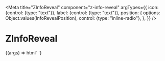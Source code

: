 
<Meta
  title="ZInfoReveal"
  component="z-info-reveal"
  argTypes={{
    icon: {control: {type: "text"}},
    label: {control: {type: "text"}},
    position: {
      options: Object.values(InfoRevealPosition),
      control: {type: "inline-radio"},
    },
  }}
/>

# ZInfoReveal

<Canvas>
  <Story
    name="ZInfoReveal"
    args={{
      label: "",
      icon: "informationsource",
      position: InfoRevealPosition.top_right,
    }}
  >
    {(args) => html`
      <style>
        z-info-reveal {
          margin-top: 10vw;
          margin-left: 10vw;
        }
      </style>
      <div style="position: absolute; top: 0; left: 0;">
        <z-info-reveal
          .position=${args.position}
          .label=${args.label}
          .icon=${args.icon}
          style=${styleMap({
            "--z-info-reveal-theme--surface": `var(${args["--z-info-reveal-theme--surface"]})`,
            "--z-info-reveal-theme--text": `var(${args["--z-info-reveal-theme--text"]})`,
          })}
        >
          <span style="font-style: italic;">Prima frase.</span>
          <span style="font-style: italic;"
            >Lorem ipsum dolor sit amet, consectetur adipiscing elit. Quem enim ardorem studii censetis fuisse in
            Archimede, qui dum in pulvere quaedam describit attentius, ne patriam quidem captam esse senserit?</span
          >
          <span>
            <a
              style="color: inherit;"
              href="https://google.com"
              target="_blank"
            >
              terza frase che è un link
            </a>
          </span>
        </z-info-reveal>
      </div>
    `}
  </Story>
</Canvas>

<ArgsTable of="z-info-reveal" />
